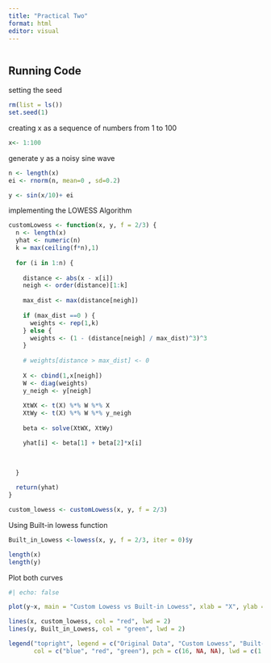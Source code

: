```yaml
---
title: "Practical Two"
format: html
editor: visual
---
```


```{}
```

## Running Code

setting the seed

```r
rm(list = ls())
set.seed(1)
```

creating x as a sequence of numbers from 1 to 100

```r
x<- 1:100
```

generate y as a noisy sine wave

```r
n <- length(x)
ei <- rnorm(n, mean=0 , sd=0.2)

y <- sin(x/10)+ ei
```

implementing the LOWESS Algorithm

```r

customLowess <- function(x, y, f = 2/3) {
  n <- length(x)  
  yhat <- numeric(n)
  k = max(ceiling(f*n),1)
  
  for (i in 1:n) {
    
    distance <- abs(x - x[i])
    neigh <- order(distance)[1:k]
    
    max_dist <- max(distance[neigh])
    
    if (max_dist ==0 ) {
      weights <- rep(1,k)
    } else {
      weights <- (1 - (distance[neigh] / max_dist)^3)^3
    }
    
    # weights[distance > max_dist] <- 0 
    
    X <- cbind(1,x[neigh])
    W <- diag(weights)
    y_neigh <- y[neigh]
    
    XtWX <- t(X) %*% W %*% X
    XtWy <- t(X) %*% W %*% y_neigh
    
    beta <- solve(XtWX, XtWy)

    yhat[i] <- beta[1] + beta[2]*x[i]
    
    

  }
  
  return(yhat)  
}

custom_lowess <- customLowess(x, y, f = 2/3)
```

Using Built-in lowess function

```r

Built_in_Lowess <-lowess(x, y, f = 2/3, iter = 0)$y

length(x)
length(y)
```

Plot both curves

```r
#| echo: false

plot(y~x, main = "Custom Lowess vs Built-in Lowess", xlab = "X", ylab = "Y", pch = 16, col = "blue")

lines(x, custom_lowess, col = "red", lwd = 2)  
lines(y, Built_in_Lowess, col = "green", lwd = 2)

legend("topright", legend = c("Original Data", "Custom Lowess", "Built-in Lowess"), 
       col = c("blue", "red", "green"), pch = c(16, NA, NA), lwd = c(1, 2, 2))
```
